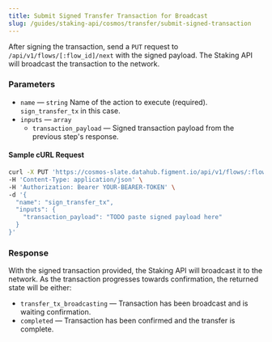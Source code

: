 ```yaml
---
title: Submit Signed Transfer Transaction for Broadcast
slug: /guides/staking-api/cosmos/transfer/submit-signed-transaction
---
```


After signing the transaction, send a `PUT` request to `/api/v1/flows/[:flow_id]/next` with the signed payload. The Staking API will broadcast the transaction to the network.

### Parameters

- `name` &mdash; `string` Name of the action to execute (required). `sign_transfer_tx` in this case.
- `inputs` &mdash; `array`
  - `transaction_payload` &mdash; Signed transaction payload from the previous step's response.

#### Sample cURL Request

```bash {5-8}
curl -X PUT 'https://cosmos-slate.datahub.figment.io/api/v1/flows/:flow_id/next' \
-H 'Content-Type: application/json' \
-H 'Authorization: Bearer YOUR-BEARER-TOKEN' \
-d '{
  "name": "sign_transfer_tx",
  "inputs": {
    "transaction_payload": "TODO paste signed payload here"
  }
}'
```

### Response

With the signed transaction provided, the Staking API will broadcast it to the network. As the transaction progresses towards confirmation, the returned state will be either:

- `transfer_tx_broadcasting` &mdash; Transaction has been broadcast and is waiting confirmation.
- `completed` &mdash; Transaction has been confirmed and the transfer is complete.
